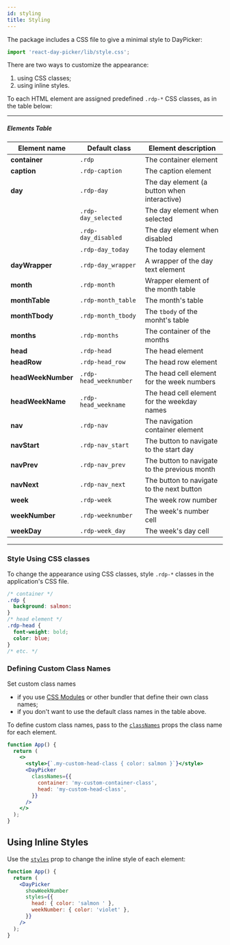 ```yaml
---
id: styling
title: Styling
---
```


The package includes a CSS file to give a minimal style to DayPicker:

```jsx
import 'react-day-picker/lib/style.css';
```

There are two ways to customize the appearance:

1. using CSS classes;
2. using inline styles.

To each HTML element are assigned predefined `.rdp-*` CSS classes, as in the table below:

---

##### Elements Table

| Element name       | Default class          | Element description                          |
| ------------------ | ---------------------- | -------------------------------------------- |
| **container**      | `.rdp`                 | The container element                        |
| **caption**        | `.rdp-caption`         | The caption element                          |
| **day**            | `.rdp-day`             | The day element (a button when interactive)  |
|                    | `.rdp-day_selected`    | The day element when selected                |
|                    | `.rdp-day_disabled`    | The day element when disabled                |
|                    | `.rdp-day_today`       | The today element                            |
| **dayWrapper**     | `.rdp-day_wrapper`     | A wrapper of the day text element            |
| **month**          | `.rdp-month`           | Wrapper element of the month table           |
| **monthTable**     | `.rdp-month_table`     | The month's table                            |
| **monthTbody**     | `.rdp-month_tbody`     | The `tbody` of the monht's table             |
| **months**         | `.rdp-months`          | The container of the months                  |
| **head**           | `.rdp-head`            | The head element                             |
| **headRow**        | `.rdp-head_row`        | The head row element                         |
| **headWeekNumber** | `.rdp-head_weeknumber` | The head cell element for the week numbers   |
| **headWeekName**   | `.rdp-head_weekname`   | The head cell element for the weekday names  |
| **nav**            | `.rdp-nav`             | The navigation container element             |
| **navStart**       | `.rdp-nav_start`       | The button to navigate to the start day      |
| **navPrev**        | `.rdp-nav_prev`        | The button to navigate to the previous month |
| **navNext**        | `.rdp-nav_next`        | The button to navigate to the next button    |
| **week**           | `.rdp-week`            | The week row number                          |
| **weekNumber**     | `.rdp-weeknumber`      | The week's number cell                       |
| **weekDay**        | `.rdp-week_day`        | The week's day cell                          |

---

### Style Using CSS classes

To change the appearance using CSS classes, style `.rdp-*` classes in the application's CSS file.

```css
/* container */
.rdp {
  background: salmon:
}
/* head element */
.rdp-head {
  font-weight: bold;
  color: blue;
}
/* etc. */
```

### Defining Custom Class Names

Set custom class names

- if you use [CSS Modules](https://github.com/css-modules/css-modules) or other bundler that define their own class names;
- if you don't want to use the default class names in the table above.

To define custom class names, pass to the [`classNames`](./props#classnames) props the class name for each element.

```jsx preview
function App() {
  return (
    <>
      <style>{`.my-custom-head-class { color: salmon }`}</style>
      <DayPicker
        classNames={{
          container: 'my-custom-container-class',
          head: 'my-custom-head-class',
        }}
      />
    </>
  );
}
```

## Using Inline Styles

Use the [`styles`](./props#styles) prop to change the inline style of each element:

```jsx preview
function App() {
  return (
    <DayPicker
      showWeekNumber
      styles={{
        head: { color: 'salmon ' },
        weekNumber: { color: 'violet' },
      }}
    />
  );
}
```
